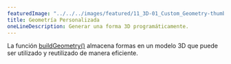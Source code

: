 ---
featuredImage: "../../../images/featured/11_3D-01_Custom_Geometry-thumbnail.png"
title: Geometría Personalizada
oneLineDescription: Generar una forma 3D programáticamente.
---

La función <a href="/reference/#/p5/buildGeometry/" target="_blank">buildGeometry()</a> 
almacena formas en un modelo 3D que puede ser utilizado y reutilizado de manera eficiente.